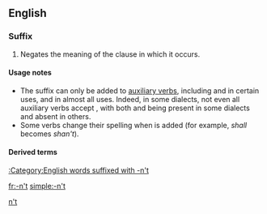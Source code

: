 {{also|not}}
==English==

===Suffix===
{{infl|en|suffix|head=-n’t|sort=nt}}

# Negates the meaning of the clause in which it occurs.

====Usage notes====
* The suffix {{term||-n't|lang=en}} can only be added to [[auxiliary verb]]s, including {{term|dare|lang=en}} and {{term|need|lang=en}} in certain uses, and {{term|be|lang=en}} in almost all uses. Indeed, in some dialects, not even all auxiliary verbs accept {{term||-n't|lang=en}}, with both {{term|mayn't|lang=en}} and {{term|amn't|lang=en}} being present in some dialects and absent in others.
* Some verbs change their spelling when {{term||-n't|lang=en}} is added (for example, ''shall'' becomes ''shan't'').

====Derived terms====
[[:Category:English words suffixed with -n't]]

[[Category:English nonproductive suffixes|n't]]

[[fr:-n't]]
[[simple:-n't]]